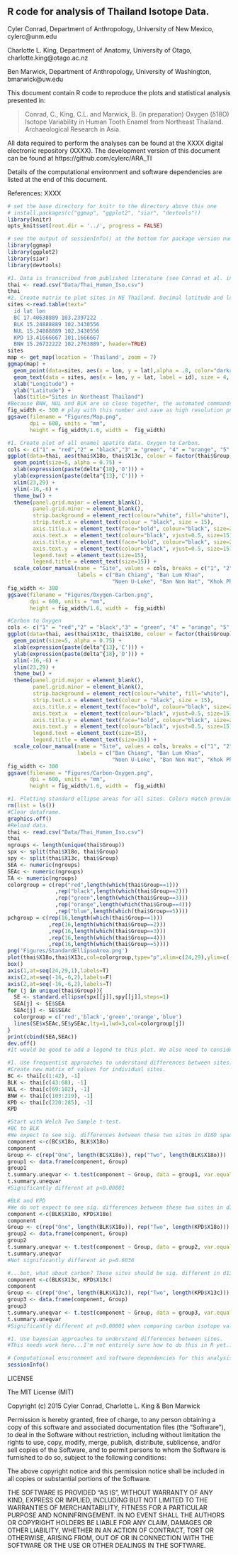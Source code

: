 ## R code for analysis of Thailand Isotope Data.

Cyler Conrad, Department of Anthropology, University of New Mexico, cylerc@unm.edu

Charlotte L. King, Department of Anatomy, University of Otago, charlotte.king@otago.ac.nz

Ben Marwick, Department of Anthropology, University of Washington, bmarwick@uw.edu

This document contain R code to reproduce the plots and statistical analysis presented in: 

> Conrad, C., King, C.L. and Marwick, B. (in preparation) Oxygen (δ18O) Isotope Variability in Human Tooth Enamel from Northeast Thailand. Archaeological Research in Asia. 

All data required to perform the analyses can be found at the XXXX digital electronic repository (XXXX). The development version of this document can be found at https://github.com/cylerc/ARA_TI

Details of the computational environment and software dependencies are listed at the end of this document. 

References: 
XXXX

```r
# set the base directory for knitr to the directory above this one
# install.packages(c("ggmap", "ggplot2", "siar", "devtools"))
library(knitr)
opts_knit$set(root.dir = '../', progress = FALSE)
```

```r
# see the output of sessionInfo() at the bottom for package version numbers
library(ggmap)
library(ggplot2) 
library(siar)
library(devtools)
```

```r
#1. Data is transcribed from published literature (see Conrad et al. in preparation) and is uploaded here from a source .csv file.
thai <- read.csv("Data/Thai_Human_Iso.csv")
thai
#2. Create matrix to plot sites in NE Thailand. Decimal latitude and longitude from published literature (see Conrad et al. in preparation).
sites <-read.table(text="
  id lat lon
  BC 17.40638889 103.2397222
  BLK 15.24888889 102.3430556
  NUL 15.24888889 102.3430556
  KPD 13.41666667 101.1666667
  BNW 15.26722222 102.2763889", header=TRUE)
sites
map <- get_map(location = 'Thailand', zoom = 7)
ggmap(map) + 
  geom_point(data=sites, aes(x = lon, y = lat),alpha = .8, color="darkred", size = 5) + 
  geom_text(data = sites, aes(x = lon, y = lat, label = id), size = 4, vjust = 0, hjust = -0.5, face="bold", position = position_jitter(w = 0.0, h = 0.5)) +
  xlab("Longitude") + 
  ylab("Latitude") + 
  labs(title="Sites in Northeast Thailand")
#Because BNW, NUL and BLK are so close together, the automated commands in R to label these points do not work well. We may have to play with this map more. 
fig_width <- 300 # play with this number and save as high resolution png
ggsave(filename = "Figures/Map.png",
       dpi = 600, units = "mm",
       height = fig_width/1.6, width =  fig_width)
```

``` r
#1. Create plot of all enamel apatite data. Oxygen to Carbon. 
cols <- c("1" = "red","2" = "black","3" = "green", "4" = "orange", "5" = "blue")
ggplot(data=thai, aes(thai$X18o, thai$X13c, colour = factor(thai$Group))) +
  geom_point(size=5, alpha = 0.75) +
  xlab(expression(paste(delta^{18},'O'))) +
  ylab(expression(paste(delta^{13},'C'))) +
  xlim(23,29) +
  ylim(-16,-6) +
  theme_bw() +
  theme(panel.grid.major = element_blank(),
        panel.grid.minor = element_blank(),
        strip.background = element_rect(colour="white", fill="white"),
        strip.text.x = element_text(colour = "black", size = 15),
        axis.title.x = element_text(face="bold", colour="black", size=20),
        axis.text.x  = element_text(colour="black", vjust=0.5, size=15),
        axis.title.y = element_text(face="bold", colour="black", size=20),
        axis.text.y  = element_text(colour="black", vjust=0.5, size=15),
        legend.text = element_text(size=15), 
        legend.title = element_text(size=15)) +
  scale_colour_manual(name = "Site", values = cols, breaks = c("1", "2", "3", "4", "5"),
                      labels = c("Ban Chiang", "Ban Lum Khao",
                                 "Noen U-Loke", "Ban Non Wat", "Khok Phanom Di"))
fig_width <- 300 
ggsave(filename = "Figures/Oxygen-Carbon.png",
       dpi = 600, units = "mm",
       height = fig_width/1.6, width =  fig_width)

#Carbon to Oxygen
cols <- c("1" = "red","2" = "black","3" = "green", "4" = "orange", "5" = "blue")
ggplot(data=thai, aes(thai$X13c, thai$X18o, colour = factor(thai$Group))) +
  geom_point(size=5, alpha = 0.75) +
  xlab(expression(paste(delta^{13},'C'))) +
  ylab(expression(paste(delta^{18},'O'))) +
  xlim(-16,-6) +
  ylim(23,29) +
  theme_bw() +
  theme(panel.grid.major = element_blank(),
        panel.grid.minor = element_blank(),
        strip.background = element_rect(colour="white", fill="white"),
        strip.text.x = element_text(colour = "black", size = 15),
        axis.title.x = element_text(face="bold", colour="black", size=20),
        axis.text.x  = element_text(colour="black", vjust=0.5, size=15),
        axis.title.y = element_text(face="bold", colour="black", size=20),
        axis.text.y  = element_text(colour="black", vjust=0.5, size=15),
        legend.text = element_text(size=15), 
        legend.title = element_text(size=15)) +
  scale_colour_manual(name = "Site", values = cols, breaks = c("1", "2", "3", "4", "5"),
                      labels = c("Ban Chiang", "Ban Lum Khao",
                                 "Noen U-Loke", "Ban Non Wat", "Khok Phanom Di"))
fig_width <- 300 
ggsave(filename = "Figures/Carbon-Oxygen.png",
       dpi = 600, units = "mm",
       height = fig_width/1.6, width =  fig_width)
```

```r
#1. Plotting standard ellipse areas for all sites. Colors match previous plots. 
rm(list = ls())
#Clear dataframe. 
graphics.off()
#Reload data. 
thai <- read.csv("Data/Thai_Human_Iso.csv")
thai
ngroups <- length(unique(thai$Group))
spx <- split(thai$X18o, thai$Group)
spy <- split(thai$X13c, thai$Group)
SEA <- numeric(ngroups)
SEAc <- numeric(ngroups)
TA <- numeric(ngroups)
colorgroup = c(rep("red",length(which(thai$Group==1)))
               ,rep("black",length(which(thai$Group==2)))
               ,rep("green",length(which(thai$Group==3)))
               ,rep("orange",length(which(thai$Group==4)))
               ,rep("blue",length(which(thai$Group==5))))
pchgroup = c(rep(16,length(which(thai$Group==1)))
             ,rep(16,length(which(thai$Group==2)))
             ,rep(16,length(which(thai$Group==3)))
             ,rep(16,length(which(thai$Group==4)))
             ,rep(16,length(which(thai$Group==5))))
png('Figures/StandardEllipseArea.png')
plot(thai$X18o,thai$X13c,col=colorgroup,type="p",xlim=c(24,29),ylim=c(-16,-6),axes=F,pch=pchgroup, cex=1.5, xlab = expression(~ delta ^"18"~'O'), ylab = expression(~ delta^"13"~'C'))
box()
axis(1,at=seq(24,29,1),labels=T)
axis(2,at=seq(-16,-6,2),labels=F)
axis(2,at=seq(-16,-6,2),labels=T)
for (j in unique(thai$Group)){
  SE <- standard.ellipse(spx[[j]],spy[[j]],steps=1)
  SEA[j] <- SE$SEA
  SEAc[j] <- SE$SEAc
  colorgroup = c('red','black','green','orange','blue')
  lines(SE$xSEAc,SE$ySEAc,lty=1,lwd=3,col=colorgroup[j])
}  
print(cbind(SEA,SEAc))
dev.off()
#It would be good to add a legend to this plot. We also need to considerably increase the dpi and overall size.  
```

```r
#1. Use frequentist approaches to understand differences between sites. 
#Create new matrix of values for individual sites.
BC <- thai[c(1:42), -1]
BLK <- thai[c(43:68), -1]
NUL <- thai[c(69:102), -1]
BNW <- thai[c(103:219), -1]
KPD <- thai[c(220:285), -1]
KPD

#Start with Welch Two Sample t-test.
#BC to BLK
#We expect to see sig. differences between these two sites in d18O space. 
component <-c(BC$X18o, BLK$X18o)
component
Group <- c(rep("One", length(BC$X18o)), rep("Two", length(BLK$X18o)))
group1 <- data.frame(component, Group)
group1
t.summary.uneqvar <- t.test(component ~ Group, data = group1, var.equal = FALSE)
t.summary.uneqvar
#Significantly different at p<0.00001

#BLK and KPD
#We do not expect to see sig. differences between these two sites in d18O space. 
component <-c(BLK$X18o, KPD$X18o)
component
Group <- c(rep("One", length(BLK$X18o)), rep("Two", length(KPD$X18o)))
group2 <- data.frame(component, Group)
group2
t.summary.uneqvar <- t.test(component ~ Group, data = group2, var.equal = FALSE)
t.summary.uneqvar
#Not significantly different at p=0.6036

#...but, what about carbon? These sites should be sig. different in d13C space.
component <-c(BLK$X13c, KPD$X13c)
component
Group <- c(rep("One", length(BLK$X13c)), rep("Two", length(KPD$X13c)))
group3 <- data.frame(component, Group)
group3
t.summary.uneqvar <- t.test(component ~ Group, data = group3, var.equal = FALSE)
t.summary.uneqvar
#Significantly different at p<0.00001 when comparing carbon isotope values. 
```

```r
#1. Use bayesian approaches to understand differences between sites. 
#This needs work here...I'm not entirely sure how to do this in R yet...
```

```r
# Computational environment and software dependencies for this analysis.
sessionInfo()
```

LICENSE
 
The MIT License (MIT)

Copyright (c) 2015 Cyler Conrad, Charlotte L. King & Ben Marwick

Permission is hereby granted, free of charge, to any person obtaining a copy
of this software and associated documentation files (the "Software"), to deal
in the Software without restriction, including without limitation the rights
to use, copy, modify, merge, publish, distribute, sublicense, and/or sell
copies of the Software, and to permit persons to whom the Software is
furnished to do so, subject to the following conditions:

The above copyright notice and this permission notice shall be included in
all copies or substantial portions of the Software.

THE SOFTWARE IS PROVIDED "AS IS", WITHOUT WARRANTY OF ANY KIND, EXPRESS OR
IMPLIED, INCLUDING BUT NOT LIMITED TO THE WARRANTIES OF MERCHANTABILITY,
FITNESS FOR A PARTICULAR PURPOSE AND NONINFRINGEMENT. IN NO EVENT SHALL THE
AUTHORS OR COPYRIGHT HOLDERS BE LIABLE FOR ANY CLAIM, DAMAGES OR OTHER
LIABILITY, WHETHER IN AN ACTION OF CONTRACT, TORT OR OTHERWISE, ARISING FROM,
OUT OF OR IN CONNECTION WITH THE SOFTWARE OR THE USE OR OTHER DEALINGS IN
THE SOFTWARE.
